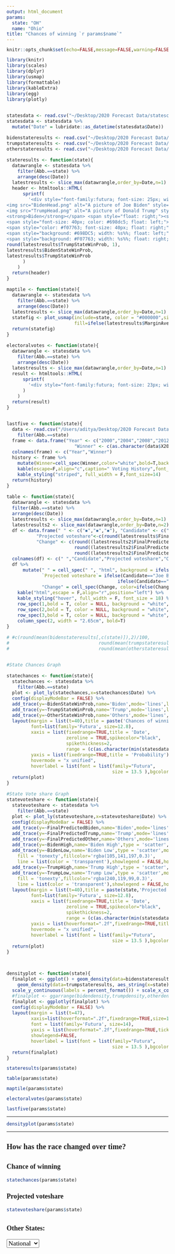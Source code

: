 ```yaml
---
output: html_document
params:
  state: "OH"
  name: "Ohio"
title: "Chances of winning `r params$name`"
---
```

<style type="text/css">

body{ /* Normal  */
      font-size: 12px;
  }
td {  /* Table  */
  font-size: 14px;
  font-family: "Futura"
}
h1.title {
  font-size: 37px;
  font-family: "Futura";
}
h1 { /* Header 1 */
  font-size: 20px;
  font-weight: bold;
  font-family: "Futura";
}
h2 { /* Header 2 */
    font-size: 22px;
}
h3 { /* Header 3 */
  font-size: 18px;
  font-family: "Futura";
}
code.r{ /* Code block */
    font-size: 12px;
}
pre { /* Code block - determines code spacing between lines */
    font-size: 14px;
}


</style>

<style>
  .col2 {
    columns: 2 200px;         /* number of columns and width in pixels*/
    -webkit-columns: 2 200px; /* chrome, safari */
    -moz-columns: 2 200px;    /* firefox */
  }
  .col3 {
    columns: 3 100px;
    -webkit-columns: 3 100px;
    -moz-columns: 3 100px;
  }
</style>


```r
knitr::opts_chunk$set(echo=FALSE,message=FALSE,warning=FALSE)

```


```r
library(knitr)
library(scales)
library(dplyr)
library(usmap)
library(formattable)
library(kableExtra)
library(egg)
library(plotly)


statesdata <- read.csv("~/Desktop/2020 Forecast Data/statescsv.csv")
statesdata <- statesdata %>%
  mutate("Date" = lubridate::as_datetime(statesdata$Date))

bidenstateresults <- read.csv("~/Desktop/2020 Forecast Data/bidenstateresults.csv")
trumpstateresults <- read.csv("~/Desktop/2020 Forecast Data/trumpstateresults.csv")
otherstateresults <- read.csv("~/Desktop/2020 Forecast Data/otherstateresults.csv")

stateresults <- function(state){
  datawrangle <- statesdata %>%
    filter(Abb.==state) %>%
    arrange(desc(Date))
  latestresults <- slice_max(datawrangle,order_by=Date,n=1)
  header <- htmltools::HTML(
      sprintf(
        '<div style="font-family:futura; font-size: 25px; width: 860px; float: left;">
<img src="BidenHead.png" alt="A picture of Joe Biden" style="width:75px;height:92px;float: left;"/>
<img src="TrumpHead.png" alt="A picture of Donald Trump" style="width:70px;height:92px;float: right;"/>
<strong>Biden</strong></span> <span style="float: right;"><strong>Trump</strong></span> <br /> 
<span style="font-size: 40px; color: #698dc5; float: left;"><strong>%s%%</strong></span> 
<span style="color: #f07763; font-size: 40px; float: right;"><strong>%s%%</strong></span><br clear="all" /> 
<span style="background: #698DC5; width: %s%%; float: left;">&nbsp;</span> 
<span style="background: #F07763; width: %s%%; float: right;">&nbsp;</span></div>',round(latestresults$BidenStateWinProb, 1),
round(latestresults$TrumpStateWinProb, 1),
latestresults$BidenStateWinProb,
latestresults$TrumpStateWinProb
      )
    )
  return(header)
}

maptile <- function(state){
  datawrangle <- statesdata %>%
    filter(Abb.==state) %>%
    arrange(desc(Date))
  latestresults <- slice_max(datawrangle,order_by=Date,n=1)
  statefig <- plot_usmap(include=state, color = "#000000",size=1.15,
                         fill=ifelse(latestresults$MarginAverage<0,"#698DC5","#F07763"))
  return(statefig)
}

electoralvotes <- function(state){
  datawrangle <- statesdata %>%
    filter(Abb.==state) %>%
    arrange(desc(Date))
  latestresults <- slice_max(datawrangle,order_by=Date,n=1)
  result <- htmltools::HTML(
      sprintf(
        '<div style="font-family:futura; font-size: 23px; width: 150px; text-align: center;"><span style="font-size:95px;font-weight:bold;text-align: center;">%s</span><br/> Electoral Votes</div>',latestresults$EV.s
      )
    )
  return(result)
}


lastfive <- function(state){
  data <- read.csv("/Users/aditya/Desktop/2020 Forecast Data/lastfiveresults.csv") %>%
    filter(Abb.==state)
  frame <- data.frame("Year" <- c("2000","2004","2008","2012","2016"),
                         "Winner" <- c(as.character(data$X2000),as.character(data$X2004),as.character(data$X2008),as.character(data$X2012),as.character(data$X2016)))
  colnames(frame) <- c("Year","Winner")
  history <- frame %>%
    mutate(Winner=cell_spec(Winner,color="white",bold=T,background = ifelse(Winner=="D","blue","red"))) %>%
    kable(escape=F,align="c",caption=" Voting History",font_family="Futura") %>%
    kable_styling("striped", full_width = F,font_size=14)
  return(history)
}

table <- function(state){
  datawrangle <- statesdata %>%
  filter(Abb.==state) %>%
  arrange(desc(Date))
  latestresults <- slice_max(datawrangle,order_by=Date,n=1)
  latestresults2 <- slice_max(datawrangle,order_by=Date,n=2)
  df <- data.frame(" " <- c("◾","◾","◾"), "Candidate" <- c("Joe Biden","Donald Trump","Others"),
           "Projected voteshare"<-c(round(latestresults$FinalPredictedBiden,2),round(latestresults$FinalPredictedTrump,2),round(latestresults$FinalPredictedOther,2)),
           "Change" <- c(round((latestresults2$FinalPredictedBiden[2]-latestresults2$FinalPredictedBiden[1]),1),
                         round((latestresults2$FinalPredictedTrump[2]-latestresults2$FinalPredictedTrump[1]),1),
                         round((latestresults2$FinalPredictedOther[2]-latestresults2$FinalPredictedOther[1]),1)))
  colnames(df) <- c(" ","Candidate","Projected voteshare","Change")
  df %>%
      mutate(" " = cell_spec(" ", "html", background = ifelse(Candidate=="Joe Biden", "#698DC5", ifelse(Candidate=="Donald Trump","#F07763","#cf9800"))),
             `Projected voteshare`= ifelse(Candidate=="Joe Biden",color_bar("#cdcefa")(`Projected voteshare`),
                                         ifelse(Candidate=="Donald Trump",color_bar("#fcc7c0")(`Projected voteshare`),color_bar("#f7e3ab")(`Projected voteshare`))),
             "Change" = cell_spec(Change, color=ifelse(Change>=0,"green","red"))) %>%
    kable("html",escape = F,align="r",position="left") %>%
    kable_styling("hover", full_width = F, font_size = 18) %>%
    row_spec(1,bold = T, color = NULL, background = "white", align="r", font_size = 18) %>%
    row_spec(2,bold = T, color = NULL, background = "white", align="r", font_size = 18) %>%
    row_spec(3,bold = T, color = NULL, background = "white", align="r", font_size = 18) %>%
    column_spec(2, width = "2.65cm", bold=T)
}

# #c(round(mean(bidenstateresults[,c(state)]),2)/100,
#                                 round(mean(trumpstateresults[,c(state)]),2)/100,
#                                 round(mean(otherstateresults[,c(state)]),2)/100))


#State Chances Graph

statechances <- function(state){
  statechances <- statesdata %>%
    filter(Abb.==state)
  plot <- plot_ly(statechances,x=statechances$Date) %>%
  config(displayModeBar = FALSE) %>%
  add_trace(y=~BidenStateWinProb,name='Biden',mode='lines',line=list(color='rgb(105,141,197)',width=2.84)) %>%
  add_trace(y=~TrumpStateWinProb,name='Trump',mode='lines',line=list(color='rgb(240,119,99)',width=2.84)) %>%
  add_trace(y=~OtherStateWinProb,name='Others',mode='lines',line=list(color='rgb(207,152,0)',width=2.84)) %>%
  layout(margin = list(t=40),title = paste('Chances of winning',state,'over time'),
         font=list(family='Futura', size=12.8),
         xaxis = list(fixedrange=TRUE,title = 'Date',
                      zeroline = TRUE,spikecolor="black",
                      spikethickness=2,
                      range = (c(as.character(min(statesdata$Date)),"2020-08-04 00:38:14"))),
         yaxis = list(fixedrange=TRUE,title = 'Probability'),
         hovermode = "x unified",
         hoverlabel = list(font = list(family="Futura",
                                       size = 13.5 ),bgcolor='white'))
  return(plot)
}

#State Vote share Graph
statevoteshare <- function(state){
  statevoteshare <- statesdata %>%
    filter(Abb.==state)
  plot <- plot_ly(statevoteshare,x=statevoteshare$Date) %>%
  config(displayModeBar = FALSE) %>%
  add_trace(y=~FinalPredictedBiden,name='Biden',mode='lines',line=list(color='rgb(105,141,197)',width=2.84),hoverinfo="y") %>%
  add_trace(y=~FinalPredictedTrump,name='Trump',mode='lines',line=list(color='rgb(240,119,99)',width=2.84),hoverinfo="y") %>%
  add_trace(y=~FinalPredictedOther,name='Others',mode='lines',line=list(color='rgb(207,152,0)',width=2.84),hoverinfo="y") %>%
  add_trace(y=~BidenHigh,name='Biden High',type = 'scatter',mode='lines',line = list(color = 'transparent'),showlegend = FALSE,hoverinfo='none') %>%
  add_trace(y=~BidenLow,name='Biden Low',type = 'scatter',mode='lines',
    fill = 'tonexty',fillcolor='rgba(105,141,197,0.3)',
    line = list(color = 'transparent'),showlegend = FALSE,hoverinfo='none') %>%
  add_trace(y=~TrumpHigh,name='Trump High',type = 'scatter',mode='lines',line = list(color = 'transparent'),showlegend = FALSE,hoverinfo='none') %>%
  add_trace(y=~TrumpLow,name='Trump Low',type = 'scatter',mode='lines',
    fill = 'tonexty',fillcolor='rgba(240,119,99,0.3)',
    line = list(color = 'transparent'),showlegend = FALSE,hoverinfo='none') %>%
  layout(margin = list(t=40),title = paste(state,'Projected voteshare over time'),
         font=list(family='Futura', size=12.8),
         xaxis = list(fixedrange=TRUE,title = 'Date',
                      zeroline = TRUE,spikecolor="black",
                      spikethickness=2,
                      range = (c(as.character(min(statesdata$Date)),"2020-08-04 00:38:14"))),
         yaxis = list(hoverformat=".2f",fixedrange=TRUE,title = 'Probability'),
         hovermode = "x unified",
         hoverlabel = list(font = list(family="Futura",
                                       size = 13.5 ),bgcolor='white'))
  return(plot)
}



densityplot <- function(state){
  finalplot <- ggplot() + geom_density(data=bidenstateresults, aes_string(x=state),color="darkblue", fill="#698DC5",alpha=0.5) + 
    geom_density(data=trumpstateresults, aes_string(x=state),color="darkred", fill="#F07763",alpha=0.5) + xlab("Percent % voteshare") + ylab("Density") +
  scale_y_continuous(labels = percent_format()) + scale_x_continuous() + ggtitle(paste("The Possible Results in",state)) #geom_density(data=otherstateresults, aes(x=otherstateresults[,c(state)]),color="#cf9800", fill="#f7e3ab")
  #finalplot <- ggarrange(bidendensity,trumpdensity,otherdensity,ncol=1)
  finalplot <- ggplotly(finalplot) %>%
  config(displayModeBar = FALSE) %>%
  layout(margin = list(t=47),
         xaxis=list(hoverformat=".2f",fixedrange=TRUE,size=14),
         font = list(family='Futura', size=14),
         yaxis = list(hoverformat=".2f",fixedrange=TRUE,tickfont = list(size = 14)),
         showlegend=FALSE,
         hoverlabel = list(font = list(family="Futura",
                                       size = 13.5 ),bgcolor='white'))
  return(finalplot)
}


```


```r
stateresults(params$state)
```

<div class="container-fluid">
<div class = "row">
  <div class = "col-sm-5">

```r
table(params$state)
```
  </div>
  <div class = "col-sm-2">
```r
maptile(params$state)
```
  </div>
  <div class = "col-sm-2">
```r
electoralvotes(params$state)
```
  </div>
  <div class = "col-sm-3">
```r
lastfive(params$state)
```
  </div>
</div>
</div>

---

```r
densityplot(params$state)
```

---

# How has the race changed over time?

##  {.tabset .tabset-fade .tabset-pills}

### Chance of winning

```r
statechances(params$state)
```

### Projected voteshare

```r
statevoteshare(params$state)
```

##


<html>
  <h3>Other States:</h3>
  <select onchange="la(this.value)" style="font-family : Futura;
 font-size : 13pt" >
      <option value="index.html">National</option>
      <option value="Alaska .html">Alaska</option>
      <option value="Alabama .html">Alabama</option>
      <option value="Arkansas .html">Arkansas</option>
  </select>
  <script>
  function la(src){
  window.location=src;
  }
  </script>
</html>

